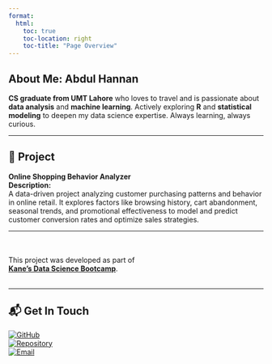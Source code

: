 ```yaml
---
format:
  html:
    toc: true
    toc-location: right
    toc-title: "Page Overview"
---
```


## About Me: Abdul Hannan
**CS graduate from UMT Lahore** who loves to travel and is passionate about **data analysis** and **machine learning**. Actively exploring **R** and **statistical modeling** to deepen my data science expertise. Always learning, always curious.

***

## 📁 Project  
**Online Shopping Behavior Analyzer**  
**Description:**  
A data-driven project analyzing customer purchasing patterns and behavior in online retail. It explores factors like browsing history, cart abandonment, seasonal trends, and promotional effectiveness to model and predict customer conversion rates and optimize sales strategies.

***

<br>  
This project was developed as part of  
**[Kane’s Data Science Bootcamp](https://bootcamp.davidkane.info/)**.  
<br>

***

## 📬 Get In Touch  
[![GitHub](https://img.shields.io/badge/GitHub-Abdul--Hannan96-181717?style=flat&logo=github)](https://github.com/Abdul-Hannan96)  
[![Repository](https://img.shields.io/badge/Project%20Repo-online--shopping-blue?style=flat&logo=github)](https://github.com/Abdul-Hannan96/online-shopping)  
[![Email](https://img.shields.io/badge/Email-abdul.hannan20008@gmail.com-D14836?style=flat&logo=gmail&logoColor=white)](mailto:abdul.hannan20008@gmail.com)
